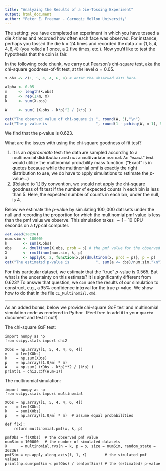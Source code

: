 ```yaml
---
title: "Analyzing the Results of a Die-Tossing Experiment"
output: html_document
author: "Peter E. Freeman - Carnegie Mellon University"
---
```


The setting: you have completed an experiment in which you have tossed a
die $k$ times and recorded how often each face was observed. For instance,
perhaps you tossed the die $k = 24$ times and recorded the data
$x = \{1,5,4,4,6,4\}$ (you rolled a $1$ once, a $2$ five times, etc.).
Now you'd like to test the hypothesis that the coin is fair.

In the following code chunk, we carry out Pearson's chi-square test, aka
the chi-square goodness-of-fit test, at the level $\alpha = 0.05$.

```r
X.obs <- c(1, 5, 4, 4, 6, 4) # enter the observed data here

alpha <- 0.05
m     <- length(X.obs)
p     <- rep(1/m, m)
k     <- sum(X.obs)

W     <- sum( (X.obs - k*p)^2 / (k*p) )

cat("The observed value of chi-square is ", round(W, 3),"\n")
cat("The p-value is                      ", round(1 - pchisq(W, m-1), 5),"\n")
```

We find that the $p$-value is $0.623$.

What are the issues with using the chi-square goodness of fit test?

1. It is an *approximate* test: the data are sampled according to a multinomial
distribution and not a multivariate normal. An "exact" test would utilize
the multinomial probability mass function. ("Exact" is in quotes because
while the multinomial pmf is exactly the right distribution to use, we do
have to apply simulations to estimate the $p$-value...)
2. (Related to 1.) By convention, we should not apply the chi-square 
goodness of fit test if the number of expected counts in each bin is
less than $5$. Here, the expected number of counts in each bin, under the null,
is $4$.

Below we estimate the $p$-value by simulating $100{,}000$ datasets under the null
and recording the proportion for which the multinomial pmf value is less than
the pmf value we observe. This simulation takes $\sim 1-10$ CPU seconds on
a typical computer.

```r
set.seed(36236)
num.sim <- 100000
k       <- sum(X.obs)
obs     <- dmultinom(X.obs, prob = p) # the pmf value for the observed data
X       <- rmultinom(num.sim, k, p)
a       <- apply(X, 2, function(x,p){dmultinom(x, prob = p)}, p = p)
cat("The estimated p-value is            ", sum(a <= obs)/num.sim,"\n")
```

For this particular dataset, we estimate that the "true" $p$-value is
$0.565$. But what is the uncertainty on this estimate? It is significantly
different from $0.623$? To answer that question, we can use the results of
our simulation to construct, e.g., a $95$% confidence interval for the 
true $p$-value. We show how to do that in the file `CI_Multinomial.Rmd`.

<hr>

As an added bonus, below we provide chi-square GoF test and multinomial 
simulation code as rendered in Python. (Feel free to add it to your `quarto` 
document and test it out!)

The chi-square GoF test:
```
import numpy as np
from scipy.stats import chi2

XObs = np.array([1, 5, 4, 4, 6, 4])
m    = len(XObs)
k    = np.sum(XObs)
p    = np.array([1.0/m] * m)
W    = np.sum( (XObs - k*p)**2 / (k*p) )
print(1 - chi2.cdf(W,m-1))
```

The multinomial simulation:
```
import numpy as np
from scipy.stats import multinomial

XObs = np.array([1, 5, 4, 4, 6, 4])
m    = len(XObs)
k    = sum(XObs)
p    = np.array([1.0/m] * m)  # assume equal probabilities

def f(x):
    return multinomial.pmf(x, k, p)

pmfObs = f(XObs)  # the observed pmf value
numSim = 100000   # the number of simulated datasets
X      = multinomial.rvs(n = k, p = p, size = numSim, random_state = 36236)
pmfSim = np.apply_along_axis(f, 1, X)        # the simulated pmf values
print(np.sum(pmfSim < pmfObs) / len(pmfSim)) # the (estimated) p-value
```
